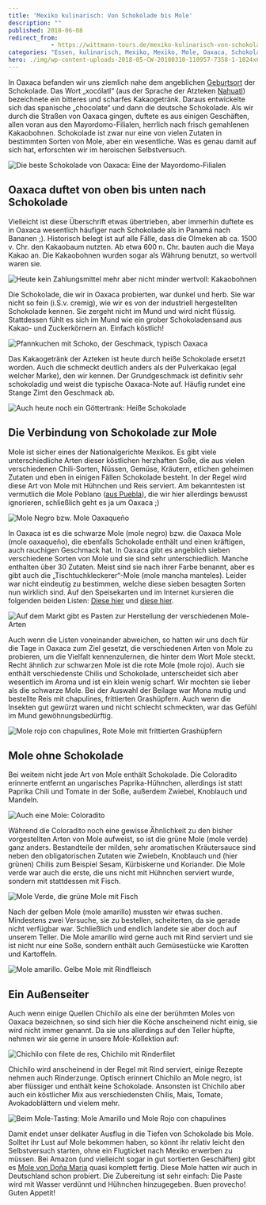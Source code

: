 ```yaml
---
title: 'Mexiko kulinarisch: Von Schokolade bis Mole'
description: ""
published: 2018-06-08
redirect_from: 
            - https://wittmann-tours.de/mexiko-kulinarisch-von-schokolade-bis-mole/
categories: "Essen, kulinarisch, Mexiko, Mexiko, Mole, Oaxaca, Schokolade"
hero: ./img/wp-content-uploads-2018-05-CW-20180310-110957-7358-1-1024x683.jpg
---
```

In Oaxaca befanden wir uns ziemlich nahe dem angeblichen [Geburtsort](https://de.wikipedia.org/wiki/Schokolade) der Schokolade. Das Wort „xocólatl“ (aus der Sprache der Atzteken [Nahuatl](https://de.wikipedia.org/wiki/Nahuatl)) bezeichnete ein bitteres und scharfes Kakaogetränk. Daraus entwickelte sich das spanische „chocolate“ und dann die deutsche Schokolade. Als wir durch die Straßen von Oaxaca gingen, duftete es aus einigen Geschäften, allen voran aus den Mayordomo-Filialen, herrlich nach frisch gemahlenen Kakaobohnen. Schokolade ist zwar nur eine von vielen Zutaten in bestimmten Sorten von Mole, aber ein wesentliche. Was es genau damit auf sich hat, erforschten wir im heroischen Selbstversuch.

![Die beste Schokolade von Oaxaca: Eine der Mayordomo-Filialen](http://wittmann-tours.de/wp-content/uploads/2018/05/CW-20180310-110924-7357-1-1024x683.jpg)

<!--more-->

## Oaxaca duftet von oben bis unten nach Schokolade

Vielleicht ist diese Überschrift etwas übertrieben, aber immerhin duftete es in Oaxaca wesentlich häufiger nach Schokolade als in Panamá nach Bananen ;). Historisch belegt ist auf alle Fälle, dass die Olmeken ab ca. 1500 v. Chr. den Kakaobaum nutzten. Ab etwa 600 n. Chr. bauten auch die Maya Kakao an. Die Kakaobohnen wurden sogar als Währung benutzt, so wertvoll waren sie.

![Heute kein Zahlungsmittel mehr aber nicht minder wertvoll: Kakaobohnen](./img/wp-content-uploads-2018-05-CW-20180310-110957-7358-1-1024x683.jpg)

Die Schokolade, die wir in Oaxaca probierten, war dunkel und herb. Sie war nicht so fein (i.S.v. cremig), wie wir es von der industriell hergestellten Schokolade kennen. Sie zergeht nicht im Mund und wird nicht flüssig. Stattdessen fühlt es sich im Mund wie ein grober Schokoladensand aus Kakao- und Zuckerkörnern an. Einfach köstlich!

![Pfannkuchen mit Schoko, der Geschmack, typisch Oaxaca](./img/wp-content-uploads-2018-05-APC_1257-1-1024x768.jpg)

Das Kakaogetränk der Azteken ist heute durch heiße Schokolade ersetzt worden. Auch die schmeckt deutlich anders als der Pulverkakao (egal welcher Marke), den wir kennen. Der Grundgeschmack ist definitiv sehr schokoladig und weist die typische Oaxaca-Note auf. Häufig rundet eine Stange Zimt den Geschmack ab.

![Auch heute noch ein Göttertrank: Heiße Schokolade](http://wittmann-tours.de/wp-content/uploads/2018/05/APC_1231-1-768x1024.jpg)

## Die Verbindung von Schokolade zur Mole

Mole ist sicher eines der Nationalgerichte Mexikos. Es gibt viele unterschiedliche Arten dieser köstlichen herzhaften Soße, die aus vielen verschiedenen Chili-Sorten, Nüssen, Gemüse, Kräutern, etlichen geheimen Zutaten und eben in einigen Fällen Schokolade besteht. In der Regel wird diese Art von Mole mit Hühnchen und Reis serviert. Am bekanntesten ist vermutlich die Mole Poblano ([aus Puebla](https://es.wikipedia.org/wiki/Mole_poblano)), die wir hier allerdings bewusst ignorieren, schließlich geht es ja um Oaxaca ;)

![Mole Negro bzw. Mole Oaxaqueño](http://wittmann-tours.de/wp-content/uploads/2018/05/APC_1229-1-1024x768.jpg)

In Oaxaca ist es die schwarze Mole (mole negro) bzw. die Oaxaca Mole (mole oaxaqueño), die ebenfalls Schokolade enthält und einen kräftigen, auch rauchigen Geschmack hat. In Oaxaca gibt es angeblich sieben verschiedene Sorten von Mole und sie sind sehr unterschiedlich. Manche enthalten über 30 Zutaten. Meist sind sie nach ihrer Farbe benannt, aber es gibt auch die „Tischtuchkleckerer“-Mole (mole mancha manteles). Leider war nicht eindeutig zu bestimmen, welche diese sieben besagten Sorten nun wirklich sind. Auf den Speisekarten und im Internet kursieren die folgenden beiden Listen: [Diese hier](https://en.wikipedia.org/wiki/Mole_sauce#Oaxaca) und [diese hier](https://es.wikipedia.org/wiki/Mole_oaxaque%C3%B1o).

![Auf dem Markt gibt es Pasten zur Herstellung der verschiedenen Mole-Arten](http://wittmann-tours.de/wp-content/uploads/2018/05/CW-20180310-110627-7355-1-1024x683.jpg)

Auch wenn die Listen voneinander abweichen, so hatten wir uns doch für die Tage in Oaxaca zum Ziel gesetzt, die verschiedenen Arten von Mole zu probieren, um die Vielfalt kennenzulernen, die hinter dem Wort Mole steckt. Recht ähnlich zur schwarzen Mole ist die rote Mole (mole rojo). Auch sie enthält verschiedenste Chilis und Schokolade, unterscheidet sich aber wesentlich im Aroma und ist ein klein wenig scharf. Wir mochten sie lieber als die schwarze Mole. Bei der Auswahl der Beilage war Mona mutig und bestellte Reis mit chapulines, frittierten Grashüpfern. Auch wenn die Insekten gut gewürzt waren und nicht schlecht schmeckten, war das Gefühl im Mund gewöhnungsbedürftig.

![Mole rojo con chapulines, Rote Mole mit frittierten Grashüpfern](http://wittmann-tours.de/wp-content/uploads/2018/05/APC_1255-1-1024x768.jpg)

## Mole ohne Schokolade

Bei weitem nicht jede Art von Mole enthält Schokolade. Die Coloradito erinnerte entfernt an ungarisches Paprika-Hühnchen, allerdings ist statt Paprika Chili und Tomate in der Soße, außerdem Zwiebel, Knoblauch und Mandeln.

![Auch eine Mole: Coloradito](http://wittmann-tours.de/wp-content/uploads/2018/05/APC_1228-1-1024x768.jpg)

Während die Coloradito noch eine gewisse Ähnlichkeit zu den bisher vorgestellten Arten von Mole aufweist, so ist die grüne Mole (mole verde) ganz anders. Bestandteile der milden, sehr aromatischen Kräutersauce sind neben den obligatorischen Zutaten wie Zwiebeln, Knoblauch und (hier grünen) Chilis zum Beispiel Sesam, Kürbiskerne und Koriander. Die Mole verde war auch die erste, die uns nicht mit Hühnchen serviert wurde, sondern mit stattdessen mit Fisch.

![Mole Verde, die grüne Mole mit Fisch](http://wittmann-tours.de/wp-content/uploads/2018/05/APC_1234-1-1024x768.jpg)

Nach der gelben Mole (mole amarillo) mussten wir etwas suchen. Mindestens zwei Versuche, sie zu bestellen, scheiterten, da sie gerade nicht verfügbar war. Schließlich und endlich landete sie aber doch auf unserem Teller. Die Mole amarillo wird gerne auch mit Rind serviert und sie ist nicht nur eine Soße, sondern enthält auch Gemüsestücke wie Karotten und Kartoffeln.

![Mole amarillo. Gelbe Mole mit Rindfleisch](http://wittmann-tours.de/wp-content/uploads/2018/05/APC_1251-1-1024x768.jpg)

## Ein Außenseiter

Auch wenn einige Quellen Chichilo als eine der berühmten Moles von Oaxaca bezeichnen, so sind sich hier die Köche anscheinend nicht einig, sie wird nicht immer genannt. Da sie uns allerdings auf den Teller hüpfte, nehmen wir sie gerne in unsere Mole-Kollektion auf:

![Chichilo con filete de res, Chichilo mit Rinderfilet](http://wittmann-tours.de/wp-content/uploads/2018/05/APC_1259-1-1024x768.jpg)

Chichilo wird anscheinend in der Regel mit Rind serviert, einige Rezepte nehmen auch Rinderzunge. Optisch erinnert Chichilo an Mole negro, ist aber flüssiger und enthält keine Schokolade. Ansonsten ist Chichilo aber auch ein köstlicher Mix aus verschiedensten Chilis, Mais, Tomate, Avokadoblättern und vielem mehr.

![Beim Mole-Tasting: Mole Amarillo und Mole Rojo con chapulines](http://wittmann-tours.de/wp-content/uploads/2018/05/APC_1253-1-1024x683.jpg)

Damit endet unser delikater Ausflug in die Tiefen von Schokolade bis Mole. Solltet ihr Lust auf Mole bekommen haben, so könnt ihr relativ leicht den Selbstversuch starten, ohne ein Flugticket nach Mexiko erwerben zu müssen. Bei Amazon (und vielleicht sogar in gut sortierten Geschäften) gibt es [Mole von Doña Maria](https://www.amazon.de/dp/B003BPKWVI) quasi komplett fertig. Diese Mole hatten wir auch in Deutschland schon probiert. Die Zubereitung ist sehr einfach: Die Paste wird mit Wasser verdünnt und Hühnchen hinzugegeben. Buen provecho! Guten Appetit!
